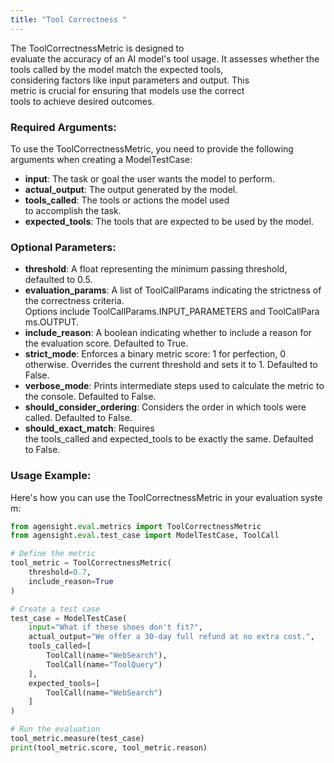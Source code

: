 ```yaml
---
title: "Tool Correctness "
---
```


The ToolCorrectnessMetric is designed to evaluate the accuracy of an AI model's tool usage. It assesses whether the tools called by the model match the expected tools, considering factors like input parameters and output. This metric is crucial for ensuring that models use the correct tools to achieve desired outcomes.

### **Required Arguments:**

To use the ToolCorrectnessMetric, you need to provide the following arguments when creating a ModelTestCase:

- **input**: The task or goal the user wants the model to perform.
- **actual_output**: The output generated by the model.
- **tools_called**: The tools or actions the model used to accomplish the task.
- **expected_tools**: The tools that are expected to be used by the model.

### **Optional Parameters:**

- **threshold**: A float representing the minimum passing threshold, defaulted to 0.5.
- **evaluation_params**: A list of ToolCallParams indicating the strictness of the correctness criteria. Options include ToolCallParams.INPUT_PARAMETERS and ToolCallParams.OUTPUT.
- **include_reason**: A boolean indicating whether to include a reason for the evaluation score. Defaulted to True.
- **strict_mode**: Enforces a binary metric score: 1 for perfection, 0 otherwise. Overrides the current threshold and sets it to 1. Defaulted to False.
- **verbose_mode**: Prints intermediate steps used to calculate the metric to the console. Defaulted to False.
- **should_consider_ordering**: Considers the order in which tools were called. Defaulted to False.
- **should_exact_match**: Requires the tools_called and expected_tools to be exactly the same. Defaulted to False.

### **Usage Example:**

Here's how you can use the ToolCorrectnessMetric in your evaluation system:

```python
from agensight.eval.metrics import ToolCorrectnessMetric
from agensight.eval.test_case import ModelTestCase, ToolCall

# Define the metric
tool_metric = ToolCorrectnessMetric(
    threshold=0.7,
    include_reason=True
)

# Create a test case
test_case = ModelTestCase(
    input="What if these shoes don't fit?",
    actual_output="We offer a 30-day full refund at no extra cost.",
    tools_called=[
        ToolCall(name="WebSearch"),
        ToolCall(name="ToolQuery")
    ],
    expected_tools=[
        ToolCall(name="WebSearch")
    ]
)

# Run the evaluation
tool_metric.measure(test_case)
print(tool_metric.score, tool_metric.reason)
```